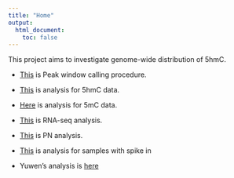 ```yaml
---
title: "Home"
output:
  html_document:
    toc: false
---
```


This project aims to investigate genome-wide distribution of 5hmC.  

* [This](PeakCalling-procedure.html) is Peak window calling procedure. 
* [This](JumpSeq-analysis.html) is analysis for 5hmC data.
* [Here](5mCAnalysis.html) is analysis for 5mC data. 
* [This](RNA_Seq.html) is RNA-seq analysis. 
* [This](PN-analysis.html) is PN analysis. 
* [This](Sample-with-spikein.html) is analysis for samples with spike in

* Yuwen's analysis is [here][Yuwen]

[Yuwen]: http://liu-genomics.github.io/Tiao_Seq/index.html

